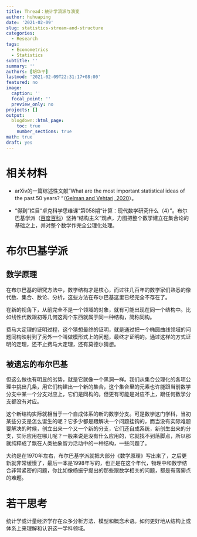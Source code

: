 ```yaml
---
title: Thread：统计学流派与演变
author: huhuaping
date: '2021-02-09'
slug: statistics-stream-and-structure
categories:
  - Research
tags:
  - Econometrics
  - Statistics
subtitle: ''
summary: ''
authors: [胡华平]
lastmod: '2021-02-09T22:31:17+08:00'
featured: no
image:
  caption: ''
  focal_point: ''
  preview_only: no
projects: []
output:
  blogdown::html_page:
    toc: true
    number_sections: true
math: true
draft: yes
---
```



# 相关材料

- arXiv的一篇综述性文献"What are the most important statistical ideas of the past 50 years? "（[Gelman and  Vehtari, 2020](http://arxiv.org/abs/2012.00174)）。

- “得到”栏目“卓克科学思维课”第058期“计算：现代数学研究什么（4）”。布尔巴基学派（[百度百科](https://baike.baidu.com/item/%E5%B8%83%E5%B0%94%E5%B7%B4%E5%9F%BA%E5%AD%A6%E6%B4%BE)）坚持“结构主义”观点，力图把整个数学建立在集合论的基础之上，并对整个数学作完全公理化处理。

# 布尔巴基学派

## 数学原理

在布尔巴基的研究方法中，数学结构才是核心，而过往几百年的数学家们熟悉的像代数、集合、数论、分析，这些方法在布尔巴基这里已经完全不存在了。

在新的视角下，从前完全不是一个领域的对象，就有可能出现在同一个结构中。比如线性代数跟初等几何这两个东西就属于同一种结构，简称同构。

费马大定理的证明过程，这个猜想最终的证明，就是通过把一个椭圆曲线领域的问题同构映射到了另外一个叫做模形式上的问题，最终才证明的。通过这样的方式证明的定理，还不止费马大定理，还有莫德尔猜想。

## 被遗忘的布尔巴基

但这么做也有明显的劣势，就是它就像一个黑洞一样。我们从集合公理化的各项公理中挑出几条，用它们构建出一个新的集合，这个集合里的元素也许能跟当前数学分支中某一个分支对应上，它们是同构的。但更有可能是对应不上，跟任何数学分支都没有对应。

这个新结构实际就相当于一个自成体系的新的数学分支。可是数学这门学科，当初某些分支是怎么诞生的呢？它多少都是跟解决一个问题挂钩的，而当没有实际难题要解决的时候，创立出来一个又一个新的分支，它们还自成系统，新创生出来的分支，实际应用在哪儿呢？一般来说是没有什么应用的，它就找不到落脚点，所以那就纯粹成了飘在人类抽象智力活动中的一种结构，一些问题了。

大约是在1970年左右，布尔巴基学派就把大部分《数学原理》写出来了，之后更新就非常缓慢了，最后一本是1998年写的，也正是在这个年代，物理中和数学结合非常紧密的问题，你比如像杨振宁提出的那些跟数学相关的问题，都是有落脚点的难题。

# 若干思考

统计学或计量经济学存在众多分析方法、模型和概念术语。如何更好地从结构上或体系上来理解和认识这一学科领域。